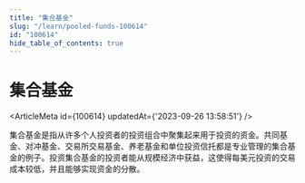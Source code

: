 ```yaml
---
title: "集合基金"
slug: "/learn/pooled-funds-100614"
id: "100614"
hide_table_of_contents: true
---
```



# 集合基金

<ArticleMeta id={100614} updatedAt={'2023-09-26 13:58:51'} />
<div className='border-solid border-b border-t-0 my-4 border-[var(--ifm-color-gray-300)]' />

集合基金是指从许多个人投资者的投资组合中聚集起来用于投资的资金。共同基金、对冲基金、交易所交易基金、养老基金和单位投资信托都是专业管理的集合基金的例子。投资集合基金的投资者能从规模经济中获益，这使得每美元投资的交易成本较低，并且能够实现资金的分散。
